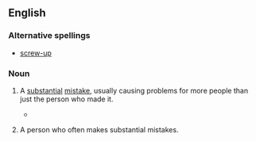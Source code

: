 ==English==

===Alternative spellings===
* [[screw-up]]

===Noun===
{{en-noun}}

# {{colloquial}} A [[substantial]] [[mistake]], usually causing problems for more people than just the person who made it.
#*{{quote-book
|year=1977
|author=John Osborne
|title=White House watch: the Ford years‎
|page=147
|passage=The Ford administration emerged in better shape than it deserved from the fantastic '''screw-up''' that preceded the release of the Rockefeller...}}
# {{colloquial}} A person who often makes substantial mistakes.